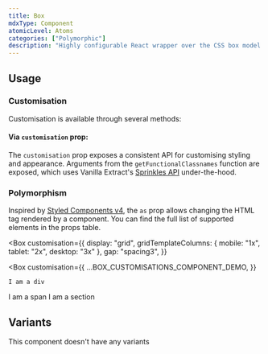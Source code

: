 ```yaml
---
title: Box
mdxType: Component
atomicLevel: Atoms
categories: ["Polymorphic"]
description: "Highly configurable React wrapper over the CSS box model."
---
```



## Usage

### Customisation

Customisation is available through several methods:

#### Via `customisation` prop:

The `customisation` prop exposes a consistent API for customising styling and
appearance. Arguments from the `getFunctionalClassnames` function are exposed,
which uses Vanilla Extract's
[Sprinkles API](https://vanilla-extract.style/documentation/sprinkles-api/)
under-the-hood.

### Polymorphism

Inspired by
[Styled Components v4](https://medium.com/styled-components/announcing-styled-components-v4-better-faster-stronger-3fe1aba1a112),
the `as` prop allows changing the HTML tag rendered by a component. You can find
the full list of supported elements in the props table.

<Box
  customisation={{
    display: "grid",
    gridTemplateColumns: { mobile: "1x", tablet: "2x", desktop: "3x" },
    gap: "spacing3",
  }}
>
  <Box
    customisation={{
      ...BOX_CUSTOMISATIONS_COMPONENT_DEMO,
    }}
  >
    I am a div
  </Box>
  <Box
    customisation={{
      ...BOX_CUSTOMISATIONS_COMPONENT_DEMO,
    }}
    as="span"
  >
    I am a span
  </Box>
  <Box
    customisation={{
      ...BOX_CUSTOMISATIONS_COMPONENT_DEMO,
    }}
    as="section"
  >
    I am a section
  </Box>
</Box>

## Variants

This component doesn't have any variants
